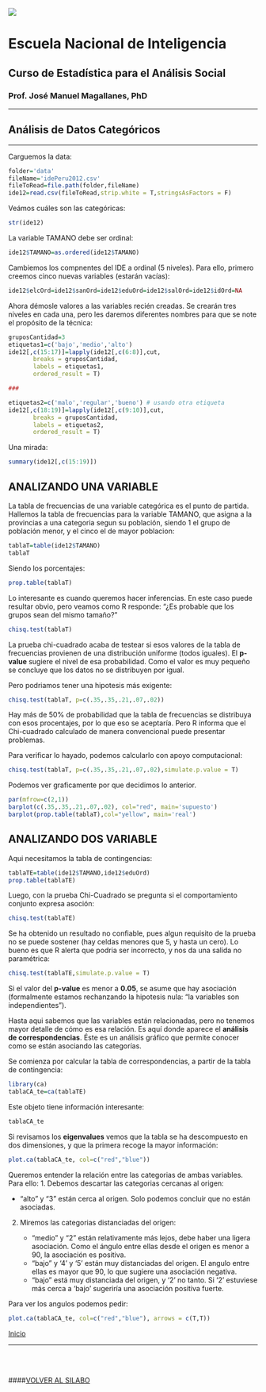![](logo.png)

# Escuela Nacional de Inteligencia
## Curso de Estadística para el Análisis Social
### Prof. José Manuel Magallanes, PhD 
____
## **Análisis de Datos Categóricos**
____

<a id='beginning'></a>

Carguemos la data:
```r
folder='data'
fileName='idePeru2012.csv'
fileToRead=file.path(folder,fileName)
ide12=read.csv(fileToRead,strip.white = T,stringsAsFactors = F)
```

Veámos cuáles son las categóricas:

```r
str(ide12)
```

La variable TAMANO debe ser ordinal:
```r
ide12$TAMANO=as.ordered(ide12$TAMANO)
```

Cambiemos los compnentes del IDE a ordinal (5 niveles). Para ello, primero creemos cinco nuevas variables (estarán vacías):

```r
ide12$elcOrd=ide12$sanOrd=ide12$eduOrd=ide12$salOrd=ide12$idOrd=NA
```


Ahora démosle valores a las variables recién creadas. Se crearán tres niveles en cada una, pero les daremos diferentes nombres para que se note el propósito de la técnica:

```r
gruposCantidad=3
etiquetas1=c('bajo','medio','alto')
ide12[,c(15:17)]=lapply(ide12[,c(6:8)],cut,
       breaks = gruposCantidad,
       labels = etiquetas1,
       ordered_result = T)

###

etiquetas2=c('malo','regular','bueno') # usando otra etiqueta
ide12[,c(18:19)]=lapply(ide12[,c(9:10)],cut,
       breaks = gruposCantidad,
       labels = etiquetas2,
       ordered_result = T)

```

Una mirada:
```r
summary(ide12[,c(15:19)])
```




## ANALIZANDO UNA VARIABLE

La tabla de frecuencias de una variable categórica es el punto de partida. Hallemos la tabla de frecuencias para la variable TAMANO, que asigna a la provincias a una categoria segun su población, siendo 1 el grupo de población menor, y el cinco el de mayor poblacion:

```r
tablaT=table(ide12$TAMANO)
tablaT
```

Siendo los porcentajes:

```r
prop.table(tablaT)
```

Lo interesante es cuando queremos hacer inferencias. En este caso puede resultar obvio, pero veamos como R responde: "¿Es probable que los grupos sean del mismo tamaño?"
```r
chisq.test(tablaT)
```

La prueba chi-cuadrado acaba de testear si esos valores de la tabla de frecuencias provienen de una distribución uniforme (todos iguales). El **p-value** sugiere el nivel de esa probabilidad. Como el valor es muy pequeño se concluye que los datos no se distribuyen por igual.

Pero podriamos tener una hipotesis más exigente:

```r
chisq.test(tablaT, p=c(.35,.35,.21,.07,.02))
```

Hay más de 50% de  probabilidad que la tabla de frecuencias se distribuya con esos procentajes, por lo que eso se aceptaría. Pero R informa que el Chi-cuadrado calculado de manera convencional puede presentar problemas. 

Para verificar lo hayado, podemos calcularlo con apoyo computacional:

```r
chisq.test(tablaT, p=c(.35,.35,.21,.07,.02),simulate.p.value = T)
```

Podemos ver graficamente por que decidimos lo anterior.
```r
par(mfrow=c(2,1))
barplot(c(.35,.35,.21,.07,.02), col="red", main='supuesto')
barplot(prop.table(tablaT),col="yellow", main='real')
```


## ANALIZANDO DOS VARIABLE

Aqui necesitamos la tabla de contingencias:
```r
tablaTE=table(ide12$TAMANO,ide12$eduOrd)
prop.table(tablaTE)
```


Luego, con la prueba Chi-Cuadrado se pregunta si el comportamiento conjunto expresa asoción:
```r
chisq.test(tablaTE)
```

Se ha obtenido un resultado no confiable, pues algun requisito de la prueba no se puede sostener (hay celdas menores que 5, y hasta un cero). Lo bueno es que R alerta que podria ser incorrecto, y nos da una salida no paramétrica:

```r
chisq.test(tablaTE,simulate.p.value = T)
```

Si el valor del **p-value** es menor a **0.05**, se asume que hay asociación (formalmente estamos rechanzando la hipotesis nula: "la variables son independientes").


Hasta aqui sabemos que las variables están relacionadas, pero no tenemos mayor detalle de cómo es esa relación. Es aquí donde aparece el **análisis de correspondencias**. Éste es un análisis gráfico que permite conocer como se están asociando las categorías.

Se comienza por calcular la tabla de correspondencias, a partir de la tabla de contingencia:

```r
library(ca)
tablaCA_te=ca(tablaTE)
```


Este objeto tiene información interesante:
```r
tablaCA_te
```

Si revisamos los **eigenvalues** vemos que la tabla se ha descompuesto en dos dimensiones, y que la primera recoge la mayor información:

```r
plot.ca(tablaCA_te, col=c("red","blue"))
```

Queremos entender la relación entre las categorias de ambas variables. Para ello:
1. Debemos descartar las categorias cercanas al origen:

   * "alto" y "3" están cerca al origen. Solo podemos concluir que no están asociadas.

2. Miremos las categorias distanciadas del origen:

   * "medio" y "2" están relativamente más lejos, debe haber una ligera asociación. Como el ángulo entre ellas desde el origen es menor a 90, la asociación es positiva.
   * "bajo" y '4' y '5' están muy distanciadas del origen. El angulo entre ellas es mayor que 90, lo que sugiere una asociación negativa. 
   * "bajo" está  muy distanciada del origen, y '2' no tanto. Si '2' estuviese más cerca a 'bajo' sugeriría una asociación positiva fuerte.
   
Para ver los angulos podemos pedir:

```r
plot.ca(tablaCA_te, col=c("red","blue"), arrows = c(T,T))
```

   

  


[Inicio](#beginning)

______


<br></br>

####[VOLVER AL SILABO](https://inteligenciaperu.github.io/Estadistica/)
